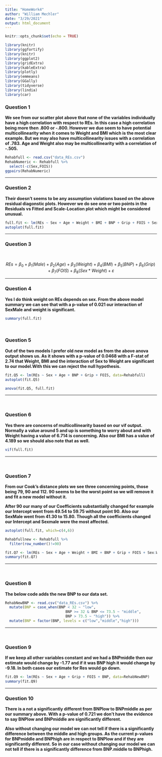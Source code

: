 ---
title: "HomeWork4"
author: "William Mechler"
date: "3/29/2021"
output: html_document
---

```{r setup, include=FALSE}
knitr::opts_chunk$set(echo = TRUE)
```

```{r, loadPackages, message=FALSE, echo=FALSE}
library(knitr)
library(ggfortify)
library(knitr)
library(ggplot2)
library(gridExtra)
library(kableExtra)
library(plotly)
library(emmeans)
library(GGally)
library(tidyverse)
library(lindia)
library(car)
```


### Question 1
**We see from our scatter plot above that none of the variables individually have a high correlation with respect to REs. In this case a high correlation being more then .800 or -.800. However we due seem to have potential multicollinearity when it comes to Weight and BMI which is the most clear example. But we may also have multicollinearity issues with a correlation of .783. Age and Weight also may be multicollinearity with a correlation of -.505.**

```{r, echo=FALSE}
Rehabfull <- read.csv("data_REs.csv")
RehabNumeric <- Rehabfull %>%
  select(-c(Sex,FOIS))
ggpairs(RehabNumeric)
```

***



### Question 2
**Their doesn't seems to be any assumption violations based on the above residual diagonstic plots. However we do see one or two points in the Residuals vs Fitted and Scale-Location plot which might be considered unusual.**

```{r message=FALSE, warning=FALSE}
full.fit <- lm(REs ~ Sex + Age + Weight + BMI + BNP + Grip + FOIS + Sex:Weight, data=Rehabfull)
autoplot(full.fit)
```


***

### Question 3
<br/>

$$REs = \beta_0 + \beta_1(Male) + \beta_2(Age) + \beta_3(Weight) + \beta_4(BMI) + \beta_5(BNP) + \beta_6(Grip) + \beta_7(FOIS) + \beta_8(Sex * Weight) + \varepsilon$$

***

### Question 4
**Yes I do think weight on REs depends on sex. From the above model summary we can see that with a p-value of 0.021 our interaction of SexMale and weight is significant.**

```{r message=FALSE, warning=FALSE}
summary(full.fit)
```

<br/>

### Question 5
**Out of the two models I prefer old new model as from the above anova output shows us. As it shows with a p-value of 0.0468 with a F-stat of 2.74 that Weight, BMI and the interaction of Sex to Weight are significant to our model.With this we can reject the null hypothesis.**

```{r message=FALSE, warning=FALSE}
fit.Q5 <- lm(REs ~ Sex + Age + BNP + Grip + FOIS, data=Rehabfull)
autoplot(fit.Q5)

anova(fit.Q5, full.fit)
```


***

<br/>

### Question 6
**Yes there are concerns of multicollinearity based on our vif output. Normally a value around 5 and up is something to worry about and with Weight having a value of 6.714 is concerning. Also our BMI has a value of 4.189 so we should also note that as well.**

```{r message=FALSE, warning=FALSE}
vif(full.fit)
```


***

<br/>

### Question 7
**From our Cook's distance plots we see three concerning points, those being 79, 90 and 112. 90 seems to be the worst point so we will remove it and fit a new model without it.**

**After 90 our many of our Coefficients substantially changed for example our Intercept went from 49.54 to 59.75 without point 90. Also our SexMale went from 41.30 to 15.80. Though all the coefficients changed our Intercept and Sexmale were the most affected.**

```{r message=FALSE, warning=FALSE}
autoplot(full.fit, which=c(4,6))

Rehabfullnew <- Rehabfull %>%
  filter(row_number()!=90)

fit.Q7 <- lm(REs ~ Sex + Age + Weight + BMI + BNP + Grip + FOIS + Sex:Weight, data=Rehabfullnew)
summary(fit.Q7)
```


***

<br/>

### Question 8
**The below code adds the new BNP to our data set.**

```{r message=FALSE, warning=FALSE}
RehabNewBNP <- read.csv("data_REs.csv") %>%
  mutate(BNP = case_when(BNP < 32 ~ "low",
                            BNP >= 32 & BNP <= 73.5 ~ "middle",
                            BNP > 73.5 ~ "high")) %>%
  mutate(BNP = factor(BNP, levels = c("low","middle","high")))
```


***

<br/>

### Question 9
**If we keep all other variables constant and we had a BNPmiddle then our estimate would change by -1.77 and if it was BNP high it would change by -9.18. In both cases our estimate for Res would go down.**

```{r message=FALSE, warning=FALSE}
fit.Q9 <- lm(REs ~ Sex + Age + Grip + FOIS + BNP, data=RehabNewBNP)
summary(fit.Q9)
```


***

### Question 10
**There is a not a significantly different from BNPlow to BNPmiddle as per our summary above. With a p-value of 0.721 we don't have the evidence to say BNPlow and BNPmiddle are significantly different.**

**Also without changing our model we can not tell if there is a significantly difference between the middle and high groups. As the current p-values for BNPmiddle and BNPhigh are in respect to BNPlow and if they are significantly different. So in our case without changing our model we can not tell if there is a significantly difference from BNP.middle to BNPhigh.**
